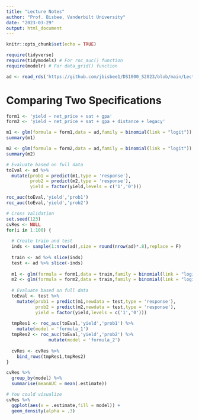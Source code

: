 ```yaml
---
title: "Lecture Notes"
author: "Prof. Bisbee, Vanderbilt University"
date: "2023-03-29"
output: html_document
---
```


```r
knitr::opts_chunk$set(echo = TRUE)
```

```r
require(tidyverse)
require(tidymodels) # For roc_auc() function
require(modelr) # For data_grid() function

ad <- read_rds('https://github.com/jbisbee1/DS1000_S2023/blob/main/Lectures/7_Classification/data/admit_data.rds?raw=true')
```

# Comparing Two Specifications

```r
form1 <- 'yield ~ net_price + sat + gpa'
form2 <- 'yield ~ net_price + sat + gpa + distance + legacy'

m1 <- glm(formula = form1,data = ad,family = binomial(link = "logit"))
summary(m1)

m2 <- glm(formula = form2,data = ad,family = binomial(link = "logit"))
summary(m2)

# Evaluate based on full data
toEval <- ad %>%
  mutate(prob1 = predict(m1,type = 'response'),
         prob2 = predict(m2,type = 'response'),
         yield = factor(yield,levels = c('1','0')))

roc_auc(toEval,'yield','prob1')
roc_auc(toEval,'yield','prob2')

# Cross Validation
set.seed(123)
cvRes <- NULL
for(i in 1:100) {
  
  # Create train and test
  inds <- sample(1:nrow(ad),size = round(nrow(ad)*.8),replace = F)
  
  train <- ad %>% slice(inds)
  test <- ad %>% slice(-inds)
  
  m1 <- glm(formula = form1,data = train,family = binomial(link = "logit"))
  m2 <- glm(formula = form2,data = train,family = binomial(link = "logit"))
  
  # Evaluate based on full data
  toEval <- test %>%
    mutate(prob1 = predict(m1,newdata = test,type = 'response'),
           prob2 = predict(m2,newdata = test,type = 'response'),
           yield = factor(yield,levels = c('1','0')))
  
  tmpRes1 <- roc_auc(toEval,'yield','prob1') %>%
    mutate(model = 'formula_1')
  tmpRes2 <- roc_auc(toEval,'yield','prob2') %>%
                mutate(model = 'formula_2')
  
  cvRes <- cvRes %>%
    bind_rows(tmpRes1,tmpRes2)
}

cvRes %>%
  group_by(model) %>%
  summarise(meanAUC = mean(.estimate))

# You could visualize
cvRes %>%
  ggplot(aes(x = .estimate,fill = model)) + 
  geom_density(alpha = .3)

```
